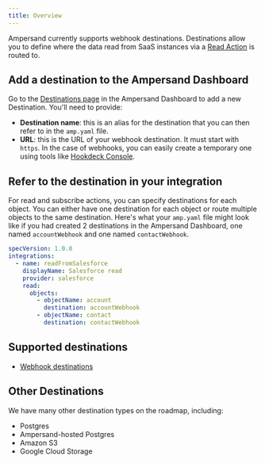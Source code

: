 ```yaml
---
title: Overview
---
```


Ampersand currently supports webhook destinations. Destinations allow you to define where the data read from SaaS instances via a [Read Action](/define-integrations/read-actions) is routed to.

## Add a destination to the Ampersand Dashboard

Go to the [Destinations page](https://dashboard.withampersand.com/projects/_/destinations/new) in the Ampersand Dashboard to add a new Destination. You'll need to provide:
* **Destination name**: this is an alias for the destination that you can then refer to in the `amp.yaml` file.
* **URL**: this is the URL of your webhook destination. It must start with `https`. In the case of webhooks, you can easily create a temporary one using tools like [Hookdeck Console](https://console.hookdeck.com?provider=ampersand).

## Refer to the destination in your integration

For read and subscribe actions, you can specify destinations for each object. You can either have one destination for each object or route multiple objects to the same destination. Here's what your `amp.yaml` file might look like if you had created 2 destinations in the Ampersand Dashboard, one named `accountWebhook` and one named `contactWebhook`.

```YAML YAML
specVersion: 1.0.0
integrations:
  - name: readFromSalesforce
    displayName: Salesforce read
    provider: salesforce
    read:
      objects:
        - objectName: account
          destination: accountWebhook
        - objectName: contact
          destination: contactWebhook
```

## Supported destinations

* [Webhook destinations](/destinations/webhooks)

## Other Destinations

We have many other destination types on the roadmap, including:

* Postgres
* Ampersand-hosted Postgres
* Amazon S3
* Google Cloud Storage
